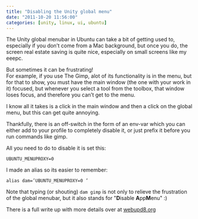 ```yaml
---
title: "Disabling the Unity global menu"
date: "2011-10-20 11:56:00"
categories: [unity, linux, ui, ubuntu]
---
```


The Unity global menubar in Ubuntu can take a bit of getting used to, especially
if you don’t come from a Mac background, but once you do, the screen real estate
saving is quite nice, especially on small screens like my eeepc.

But sometimes it can be frustrating!  
For example, if you use The Gimp, alot of its functionality is in the menu, but
for that to show, you must have the main window (the one with your work in it)
focused, but whenever you select a tool from the toolbox, that window loses
focus, and therefore you can’t get to the menu.

I know all it takes is a click in the main window and then a click on the global
menu, but this can get quite annoying.

Thankfully, there is an off-switch in the form of an env-var which you can
either add to your profile to completely disable it, or just prefix it before
you run commands like gimp.

All you need to do to disable it is set this:

```
UBUNTU_MENUPROXY=0
```

I made an alias so its easier to remember:

```
alias dam=’UBUNTU_MENUPROXY=0 ’
```

Note that typing (or shouting) `dam gimp` is not only to relieve the frustration
of the global menubar, but it also stands for "**D**isable **A**pp**M**enu" :)

There is a full write up with more details over at
[webupd8.org](http://www.webupd8.org/2011/03/disable-appmenu-global-menu-in-ubuntu.html)
